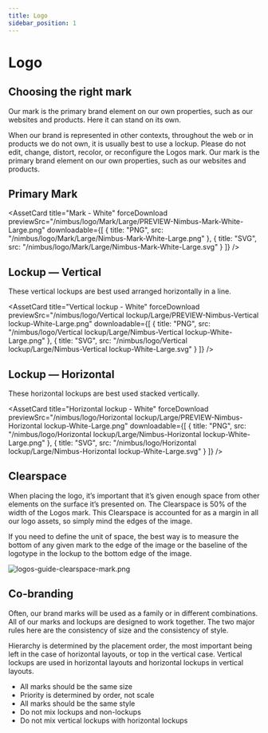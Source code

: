 ```yaml
---
title: Logo
sidebar_position: 1 
---
```



# Logo

## Choosing the right mark

Our mark is the primary brand element on our own properties, such as our websites and products. Here it can stand on its own.

When our brand is represented in other contexts, throughout the web or in products we do not own, it is usually best to use a lockup. Please do not edit, change, distort, recolor, or reconfigure the Logos mark. Our mark is the primary brand element on our own properties, such as our websites and products.

## Primary Mark

<div style={{display: "flex", gap: "16px"}}>
  <AssetCard
    title="Mark - Black"
    forceDownload
    previewSrc="/nimbus/logo/Mark/Large/PREVIEW-Nimbus-Mark-Black-Large.png"
    downloadable={[
      {
        title: "PNG",
        src: "/nimbus/logo/Mark/Large/Nimbus-Mark-Black-Large.png"
      },
      {
        title: "SVG",
        src: "/nimbus/logo/Mark/Large/Nimbus-Mark-Black-Large.svg"
      }
    ]}
  />

  <AssetCard
    title="Mark - White"
    forceDownload
    previewSrc="/nimbus/logo/Mark/Large/PREVIEW-Nimbus-Mark-White-Large.png"
    downloadable={[
      {
        title: "PNG",
        src: "/nimbus/logo/Mark/Large/Nimbus-Mark-White-Large.png"
      },
      {
        title: "SVG",
        src: "/nimbus/logo/Mark/Large/Nimbus-Mark-White-Large.svg"
      }
    ]}
  />
</div>

## Lockup — Vertical

These vertical lockups are best used arranged horizontally in a line.

<div style={{display: "flex", gap: "16px"}}>
  <AssetCard
    title="Vertical lockup - Black"
    forceDownload
    previewSrc="/nimbus/logo/Vertical lockup/Large/PREVIEW-Nimbus-Vertical lockup-Black-Large.png"
    downloadable={[
      {
        title: "PNG",
        src: "/nimbus/logo/Vertical lockup/Large/Nimbus-Vertical lockup-Black-Large.png"
      },
      {
        title: "SVG",
        src: "/nimbus/logo/Vertical lockup/Large/Nimbus-Vertical lockup-Black-Large.svg"
      }
    ]}
  />

  <AssetCard
    title="Vertical lockup - White"
    forceDownload
    previewSrc="/nimbus/logo/Vertical lockup/Large/PREVIEW-Nimbus-Vertical lockup-White-Large.png"
    downloadable={[
      {
        title: "PNG",
        src: "/nimbus/logo/Vertical lockup/Large/Nimbus-Vertical lockup-White-Large.png"
      },
      {
        title: "SVG",
        src: "/nimbus/logo/Vertical lockup/Large/Nimbus-Vertical lockup-White-Large.svg"
      }
    ]}
  />
</div>

## Lockup — Horizontal

These horizontal lockups are best used stacked vertically.

<div style={{display: "flex", gap: "16px"}}>
  <AssetCard
    title="Horizontal lockup - Black"
    forceDownload
    previewSrc="/nimbus/logo/Horizontal lockup/Large/PREVIEW-Nimbus-Horizontal lockup-Black-Large.png"
    downloadable={[
      {
        title: "PNG",
        src: "/nimbus/logo/Horizontal lockup/Large/Nimbus-Horizontal lockup-Black-Large.png"
      },
      {
        title: "SVG",
        src: "/nimbus/logo/Horizontal lockup/Large/Nimbus-Horizontal lockup-Black-Large.svg"
      }
    ]}
  />

  <AssetCard
    title="Horizontal lockup - White"
    forceDownload
    previewSrc="/nimbus/logo/Horizontal lockup/Large/PREVIEW-Nimbus-Horizontal lockup-White-Large.png"
    downloadable={[
      {
        title: "PNG",
        src: "/nimbus/logo/Horizontal lockup/Large/Nimbus-Horizontal lockup-White-Large.png"
      },
      {
        title: "SVG",
        src: "/nimbus/logo/Horizontal lockup/Large/Nimbus-Horizontal lockup-White-Large.svg"
      }
    ]}
  />
</div>

## Clearspace

When placing the logo, it’s important that it’s given enough space from other elements on the surface it’s presented on. The Clearspace is 50% of the width of the Logos mark. This Clearspace is accounted for as a margin in all our logo assets, so simply mind the edges of the image.

If you need to define the unit of space, the best way is to measure the bottom of any given mark to the edge of the image or the baseline of the logotype in the lockup to the bottom edge of the image.

![logos-guide-clearspace-mark.png](/logos-guide-clearspace-mark.png)

## Co-branding

Often, our brand marks will be used as a family or in different combinations. All of our marks and lockups are designed to work together. The two major rules here are the consistency of size and the consistency of style.

Hierarchy is determined by the placement order, the most important being left in the case of horizontal layouts, or top in the vertical case. Vertical lockups are used in horizontal layouts and horizontal lockups in vertical layouts.

- All marks should be the same size
- Priority is determined by order, not scale
- All marks should be the same style
- Do not mix lockups and non-lockups
- Do not mix vertical lockups with horizontal lockups